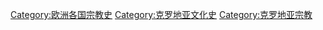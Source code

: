 [[Category:欧洲各国宗教史|Category:欧洲各国宗教史]]
[[Category:克罗地亚文化史|Category:克罗地亚文化史]]
[[Category:克罗地亚宗教|Category:克罗地亚宗教]]
